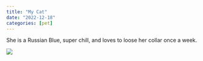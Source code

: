 ```yaml
---
title: "My Cat"
date: "2022-12-18"
categories: [pet]
---
```


She is a Russian Blue, super chill, and loves to loose her collar once a week.

![](cat.jpg)